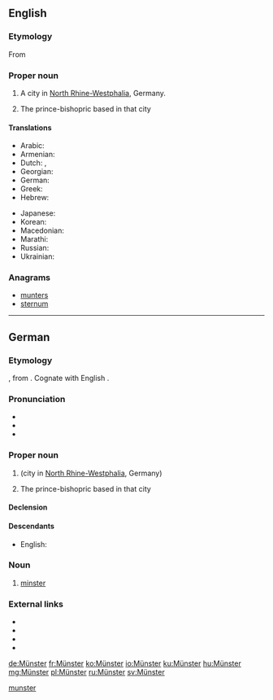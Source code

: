 {{also|Munster}}
==English==
{{wikipedia}}
{{wikipedia|Prince-Bishopric of Münster}}

===Etymology===
From {{etyl|de|en}} {{l|de|Münster}}

===Proper noun===
{{en-proper noun}}

# A city in [[North Rhine-Westphalia]], Germany.
# {{label|en|historical}} The prince-bishopric based in that city

====Translations====
{{trans-top|city in North Rhine-Westphalia}}
* Arabic: {{t|ar|مونستر}}
* Armenian: {{t|hy|Մյունստեր}}
* Dutch: {{t|nl|Munster}}, {{t|nl|Münster}}
* Georgian: {{t|ka|მიუნსტერი}}
* German: {{t+|de|Münster}}
* Greek: {{t|el|Μύνστερ}}
* Hebrew: {{t|he|מינסטר}}
{{trans-mid}}
* Japanese: {{t|ja|ミュンスター|sc=Jpan}}
* Korean: {{t|ko|뮌스터|sc=Kore}}
* Macedonian: {{t|mk|Минстер|m|tr=Mínster|sc=Cyrl}}
* Marathi: {{t|mr|म्युन्स्टर|sc=Deva}}
* Russian: {{t+|ru|Мюнстер|m|sc=Cyrl}}
* Ukrainian: {{t|uk|Мюнстер|sc=Cyrl}}
{{trans-bottom}}

===Anagrams===
* [[munters#English|munters]]
* [[sternum#English|sternum]]

[[Category:English terms spelled with Ü|munster]]

----

==German==

===Etymology===
{{bor|de|la|monastērium}}, from {{der|de|grc|μοναστήριον}}. Cognate with English {{m|en|minster}}.

===Pronunciation===
* {{IPA|/ˈmʏnstɐ/|lang=de}}
* {{hyphenation|Müns|ter|lang=de}}
* {{audio|De-Münster.ogg|Audio|lang=de}}

===Proper noun===
{{de-proper noun|n}}

# {{l|en|Münster}} (city in [[North Rhine-Westphalia]], Germany)
# {{lb|de|historical}} The prince-bishopric based in that city

====Declension====
{{rfinfl|de|proper noun}}

====Descendants====
* English: {{l|en|Münster}}

===Noun===
{{de-noun|n|g2=m||Münster}}

# [[minster]] {{gloss|monastic church}}

===External links===
* {{pedia|lang=de}}
* {{pedia|lang=de|Münster (Kirche)}}
* {{pedia|lang=de|Münster (Westfalen)}}
* {{pedia|lang=de|Hochstift Münster}}

{{catlangcode|de|Architecture|Christianity|Cities}}

[[de:Münster]]
[[fr:Münster]]
[[ko:Münster]]
[[io:Münster]]
[[ku:Münster]]
[[hu:Münster]]
[[mg:Münster]]
[[pl:Münster]]
[[ru:Münster]]
[[sv:Münster]]